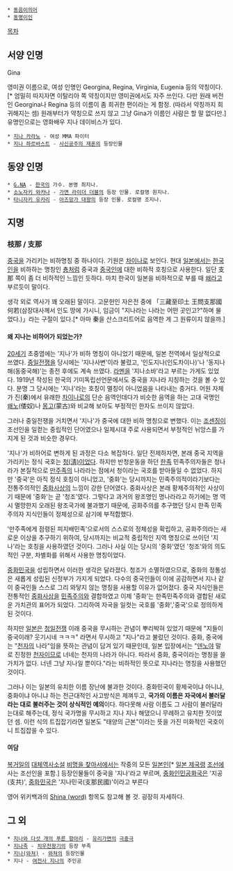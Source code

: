  * [[동음이의어]]
 * [[동명이인]]

[[목차]]
== 서양 인명 ==
Gina

영미권 이름으로, 여성 인명인 Georgina, Regina, Virginia, Eugenia 등의 약칭이다.[* 엄밀히 따지자면 이탈리아 쪽 약칭이지만 영미권에서도 자주 쓰인다. 다만 원래 버전인 Georgina나 Regina 등의 이름이 좀 희귀한 편이라는 게 함정. (따라서 약칭까지 희귀해지는 셈) 원래부터가 약칭으로 쓰지 않고 그냥 Gina가 이름인 사람은 할 말 없다만.] 유명인으로는 영화배우 지나 데이비스가 있다.

 * [[지나 카라노]] - 여성 MMA 파이터
 * [[지나 하르바스트]] - [[사신공주의 재혼]]의 등장인물

== 동양 인명 ==
 * [[G.NA]] - [[한국]]의 가수. 본명 최지나.
 * [[소노자키 와카나]] - [[가면 라이더 더블]]의 등장 인물. 로컬명 원지나.
 * [[타니자키 유카리]] - [[아즈망가 대왕]]의 등장 인물. 로컬명 조지나.

== 지명 ==
=== 枝那 / 支那 ===
[[중국]]을 가리키는 비하명칭 중 하나이다. 기원은 [[차이나]]로 보인다. 현대 [[일본]]에서는 [[한국인]]을 비하하는 명칭인 [[춍]]처럼 중국과 [[중국인]]에 대한 비하적 호칭으로 사용한다. 일단 支那 쪽이 좀 더 비하적인 느낌인 듯하다. 마치 한국이 일본을 비하적으로 부를 때 [[왜]]라고 부르듯이 말이다.

생각 외로 역사가 꽤 오래된 말이다. 고문헌인 자은전 중에 「三藏至印土 王問支那國何若(삼장대사께서 인도 땅에 가시니, 임금이 "지나라는 나라는 어떤 곳인고?"하며 물었다.)」라는 구절이 있다.[* 아마 秦을 산스크리트어로 음역한 게 그 원류이지 않을까.]

==== 왜 지나는 비하어가 되었는가? ====
[[20세기]] 초중엽에는 '지나'가 비하 명칭이 아니었기 때문에, 일본 전역에서 일상적으로 쓰였다. [[중일전쟁]]을 당시에는 '지나사변'이라 불렀고, '인도지나(인도차이나)'나 '동지나해(동중국해)'는 종전 후에도 계속 쓰였다. [[라멘]]을 '지나소바'라고 부르는 가게도 있었다. 1919년 작성된 한국의 기미독립선언문에서도 중국을 지나라 지칭하는 것을 볼 수 있다. 분명 그 당시에는 '지나'라는 호칭이 멸칭이 아니었음을 나타내는 증거다. 어원 자체가 진(秦)에서 유래한 [[차이나]]로의 단순 음역인데다가 비슷한 음역을 하는 고대 국명인 [[왜노]](倭奴)나 [[몽고]](蒙古)와 비교해 보아도 부정적인 한자도 쓰이지 않았다.

그러나 중일전쟁을 거치면서 '지나'가 중국에 대한 비하 명칭으로 변했다. 이는 [[조센징]]이 조선인을 일컫는 중립적인 단어였으나 일제시대 주로 사용되면서 부정적인 뉘앙스를 가지게 된 것과 비슷한 경우다.

'지나'가 비하어로 변하게 된 과정은 다소 복잡하다. 일단 전제하자면, 본래 중국 지역을 가리키는 정식 국호는 [[청나라|청(淸)]]이었다. 하지만 반청운동을 하던 [[한족]] 민족주의자들은 청나라가 본질적으로 [[만주족]]의 나라라는 점에서 청이라는 국호를 받아들일 수 없었다. 하지만 '중국'은 아직 정식 호칭이 아니었고, '중화'는 당시까지는 민족주의적이라기보다는 전통주의적인 [[중화사상]]의 느낌이 강한 단어였다. 중화사상은 본래 황제주의적인 사상이기 때문에 '중화'는 곧 '청조'였다. 그렇다고 과거의 왕조명인 명나라라고 하기에는 명 역시 멸망한지 오래된 왕조국가에 불과했기 때문에, 공화주의를 추구했던 당시 한족 민족주의자 지식인들이 정체성으로 삼기에 부적합했다.

'만주족에게 점령된 피지배민족'으로서의 스스로의 정체성을 확립하고, 공화주의라는 새로운 이상을 추구하기 위하여, 당시까지는 비교적 중립적인 지역 명칭으로 쓰이던 '지나'라는 호칭을 사용하였던 것이다. 그러나 사실 이는 당시의 '중화'였던 '청조'와의 의도적인 구분, 차별화를 위해서 사용한 명칭이었다.

[[중화민국]]을 성립하면서 이러한 생각은 달라졌다. 청조가 소멸하였으므로, 중화의 정통성은 새롭게 성립된 신정부가 가지게 되었다. 다수의 중국인들이 이에 공감하면서 지나 같이 중국인들 스스로 그리 와닿지 않는 명칭을 사용할 이유가 없어졌다. 중국 지식인들은 전통적인 [[중화사상]]을 [[민족주의]]와 결합하였고 이제 '중화'는 한족민족주의와 결합된 새로운 가치관의 표어가 되었다. 그리하여 자국을 일컷는 국호를 '중화','중국'으로 정의하게 된 것이다.

하지만 [[일본]]은 [[청일전쟁]] 이래 중국을 무시하는 관념이 뿌리박혀 있었기 때문에 "지들이 중국이래? 웃기시네 ㅋㅋㅋ" 라면서 무시하고 "지나"라고 불렀던 것이다. 중화, 중국에는 "[[천자]]의 나라"임을 뜻하는 관념이 담겨 있기 때문인데, 일본 입장에서는 "[[덴노]]야 말로 진정한 [[천자]]이므로 너네는 천자의 나라가 아니다. 따라서 중화, 중국이라는 명칭을 쓸 가치가 없다. 너넨 그냥 지나일 뿐이다."라는 비하적인 뜻으로 지나라는 명칭을 사용했던 것이다.

그러나 이는 일본의 유치한 이름 장난에 불과한 것이다. 중화민국이 황제국이냐 아니냐, 중화이냐 아니냐 하는 전근대적인 사고방식은 제껴두고, '''국가의 이름은 자국에서 불러달라는 대로 불러주는 것이 상식적인 예의'''이다. 하다못해 사람 이름도 그 사람이 불러달라는대로 해주는데, 정식 국가명을 무시하고 지나 지나 해댔으니 무례하고 유치한 짓이었던 셈. 이런 식의 트집잡기라면 일본도 "태양의 근본"이라는 뜻을 가진 미화적인 국호이니 트집잡을 수 있다.

==== 여담 ====
[[복거일]]의 [[대체역사소설]] [[비명을 찾아서]]에서는 작중의 모든 [[일본인]][* [[일본 제국]]령 [[조선]]에 사는 조선인을 포함.] 등장인물들이 중국을 '지나'라고 부르며, [[중화인민공화국]]은 '지공(支共)', [[중화민국]]은 '지나민국(支那民國)'이라고 부른다

영어 위키백과의 [http://en.wikipedia.org/wiki/Shina_%28word%29 Shina (word)] 항목도 참고해 볼 것. 굉장히 자세하다.

== 그 외 ==
 * [[지나와 다섯 개의 푸른 항아리]] - [[유리가면]]의 [[극중극]]
 * [[지나족]] - [[치우천왕기]]의 등장 부족
 * [[지나(와쳐)]] - [[와쳐]]의 등장인물
 * 지나 - [[여전사 지나]]의 주인공
